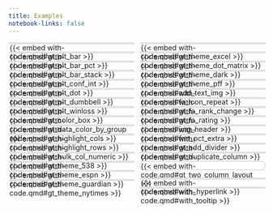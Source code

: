 ```yaml
---
title: Examples
notebook-links: false
---
```


<style>
iframe {
    overflow: hidden;
}

h3 {
    text-align: center;
}

h3 a {
    text-decoration: none;
    font-size: 20px;
}

/* Turn off weird quarto whitespace behavior */
.masonry-item > p {
  margin: 0;
  padding: 0;
  position: absolute;
  top: 0;
  left: 0;
  right: 0;
  bottom: 0;
}

.masonry-container {
  column-count: auto;
  /* Effectively determines number of columns (wider = fewer cols) */
  column-width: 11rem;
  column-gap: 1em;
}

.masonry-item {
  display: inline-block;
  width: 100%;
  margin-bottom: 1em;
  position: relative;
  border: 2px solid #e0e0e0;
  border-radius: 8px;
  background: #fff;
}

.embed-hover-overlay {
    position: absolute;
    top: 0; left: 0; right: 0; bottom: 0;
    background: rgba(0,0,0,0.6);
    color: #fff;
    font-size: 1.5em;
    display: flex;
    align-items: center;
    justify-content: center;
    opacity: 0;
    pointer-events: none;
    transition: opacity 0.2s;
    z-index: 2;
    border-radius: 8px;
    text-align: center;
    font-size: 1em;
}

.masonry-item:hover .embed-hover-overlay {
    opacity: 1;
    pointer-events: auto;
}

.masonry-item .cell-output table {
  zoom: calc(260/var(--width) * var(--dynamic-factor));
}
</style>

<script>
function updateZoom() {
  const container = document.querySelector('.masonry-item');
  if (!container) return;

  const width = container.offsetWidth;
  const factor = Math.max(0.3, Math.min(2.5, width / 300));

  document.documentElement.style.setProperty('--dynamic-factor', factor);
}

addEventListener('DOMContentLoaded', updateZoom);
addEventListener('resize', updateZoom);

function setTableWidths() {
    document.querySelectorAll('.masonry-item').forEach(item => {
        // Skip fixed width for gt_two_column_layout
        if (
            item.querySelector('[href*="with-code.html#gt_two_column_layout"]') ||
            item.querySelector('#cell-gt_two_column_layout')
        ) {
            item.style.setProperty('--width', 631);
            return;
        }
        const table = item.querySelector('.cell-output table');
        if (table) {
            // Set the --width CSS variable on the masonry item to the rendered width
            const tableWidth = table.offsetWidth;
            item.style.setProperty('--width', tableWidth);
        }
    });
}

addEventListener('DOMContentLoaded', setTableWidths);
addEventListener('resize', setTableWidths);
</script>

<!-- ::::: {.grid}

:::{.g-col-lg-5 .g-col-12 .example .shrink-example}
### [Two Column Layout](./before-after.qmd#two-column-layout)
{{< embed raw.qmd#two-column-layout >}}
:::

::::: -->

::::{.masonry-container}

:::{.masonry-item}
{{< embed with-code.qmd#gt_plt_bar >}}
[gt_plt_bar](./with-code.html#gt_plt_bar){.embed-hover-overlay}
:::

:::{.masonry-item}
{{< embed with-code.qmd#gt_plt_bar_pct >}}
[gt_plt_bar_pct](./with-code.html#gt_plt_bar_pct){.embed-hover-overlay}
:::

:::{.masonry-item}
{{< embed with-code.qmd#gt_plt_bar_stack >}}
[gt_plt_bar_stack](./with-code.html#gt_plt_bar_stack){.embed-hover-overlay}
:::

:::{.masonry-item}
{{< embed with-code.qmd#gt_plt_conf_int >}}
[gt_plt_conf_int](./with-code.html#gt_plt_conf_int){.embed-hover-overlay}
:::

<!-- Override width on some of the slower rendering ones -->
:::{.masonry-item style="--width: 292;"}
{{< embed with-code.qmd#gt_plt_dot >}}
[gt_plt_dot](./with-code.html#gt_plt_dot){.embed-hover-overlay}
:::

<!-- Override width on some of the slower rendering ones -->
:::{.masonry-item style="--width: 359;"}
{{< embed with-code.qmd#gt_plt_dumbbell >}}
[gt_plt_dumbbell](./with-code.html#gt_plt_dumbbell){.embed-hover-overlay}
:::

:::{.masonry-item}
{{< embed with-code.qmd#gt_plt_winloss >}}
[gt_plt_winloss](./with-code.html#gt_plt_winloss){.embed-hover-overlay}
:::

:::{.masonry-item style="--width: 209;"}
{{< embed with-code.qmd#gt_color_box >}}
[gt_color_box](./with-code.html#gt_color_box){.embed-hover-overlay}
:::

<!-- Override width on some of the slower rendering ones -->
:::{.masonry-item style="--width: 322;"}
{{< embed with-code.qmd#gt_data_color_by_group >}}
[gt_data_color_by_group](./with-code.html#gt_data_color_by_group){.embed-hover-overlay}
:::

:::{.masonry-item}
{{< embed with-code.qmd#gt_highlight_cols >}}
[gt_highlight_cols](./with-code.html#gt_highlight_cols){.embed-hover-overlay}
:::

:::{.masonry-item}
{{< embed with-code.qmd#gt_highlight_rows >}}
[gt_highlight_rows](./with-code.html#gt_highlight_rows){.embed-hover-overlay}
:::

:::{.masonry-item}
{{< embed with-code.qmd#gt_hulk_col_numeric >}}
[gt_hulk_col_numeric](./with-code.html#gt_hulk_col_numeric){.embed-hover-overlay}
:::

:::{.masonry-item style="--width: 380;"}
{{< embed with-code.qmd#gt_theme_538 >}}
[gt_theme_538](./with-code.html#gt_theme_538){.embed-hover-overlay}
:::

:::{.masonry-item style="--width: 395;"}
{{< embed with-code.qmd#gt_theme_espn >}}
[gt_theme_espn](./with-code.html#gt_theme_espn){.embed-hover-overlay}
:::

:::{.masonry-item style="--width: 417;"}
{{< embed with-code.qmd#gt_theme_guardian >}}
[gt_theme_guardian](./with-code.html#gt_theme_guardian){.embed-hover-overlay}
:::

:::{.masonry-item style="--width: 334;"}
{{< embed with-code.qmd#gt_theme_nytimes >}}
[gt_theme_nytimes](./with-code.html#gt_theme_nytimes){.embed-hover-overlay}
:::

:::{.masonry-item style="--width: 365;"}
{{< embed with-code.qmd#gt_theme_excel >}}
[gt_theme_excel](./with-code.html#gt_theme_excel){.embed-hover-overlay}
:::

:::{.masonry-item style="--width: 411;"}
{{< embed with-code.qmd#gt_theme_dot_matrix >}}
[gt_theme_dot_matrix](./with-code.html#gt_theme_dot_matrix){.embed-hover-overlay}
:::

:::{.masonry-item style="--width: 379;"}
{{< embed with-code.qmd#gt_theme_dark >}}
[gt_theme_dark](./with-code.html#gt_theme_dark){.embed-hover-overlay}
:::

:::{.masonry-item style="--width: 488;"}
{{< embed with-code.qmd#gt_theme_pff >}}
[gt_theme_pff](./with-code.html#gt_theme_pff){.embed-hover-overlay}
:::

:::{.masonry-item style="--width: 274;"}
{{< embed with-code.qmd#add_text_img >}}
[add_text_img](./with-code.html#add_text_img){.embed-hover-overlay}
:::

:::{.masonry-item}
{{< embed with-code.qmd#fa_icon_repeat >}}
[fa_icon_repeat](./with-code.html#fa_icon_repeat){.embed-hover-overlay}
:::

:::{.masonry-item}
{{< embed with-code.qmd#gt_fa_rank_change >}}
[gt_fa_rank_change](./with-code.html#gt_fa_rank_change){.embed-hover-overlay}
:::

:::{.masonry-item style="--width: 525;"}
{{< embed with-code.qmd#gt_fa_rating >}}
[gt_fa_rating](./with-code.html#gt_fa_rating){.embed-hover-overlay}
:::

:::{.masonry-item}
{{< embed with-code.qmd#img_header >}}
[img_header](./with-code.html#img_header){.embed-hover-overlay}
:::

:::{.masonry-item style="--width: 369;"}
{{< embed with-code.qmd#fmt_pct_extra >}}
[fmt_pct_extra](./with-code.html#fmt_pct_extra){.embed-hover-overlay}
:::

:::{.masonry-item style="--width: 745;"}
{{< embed with-code.qmd#gt_add_divider >}}
[gt_add_divider](./with-code.html#gt_add_divider){.embed-hover-overlay}
:::

:::{.masonry-item style="--width: 338;"}
{{< embed with-code.qmd#gt_duplicate_column >}}
[gt_duplicate_column](./with-code.html#gt_duplicate_column){.embed-hover-overlay}
:::

:::{.masonry-item}
{{< embed with-code.qmd#gt_merge_stack >}}
[gt_merge_stack](./with-code.html#gt_merge_stack){.embed-hover-overlay}
:::

:::{.masonry-item style="padding-top: 15px;"}
{{< embed with-code.qmd#gt_two_column_layout >}}
[gt_two_column_layout](./with-code.html#gt_two_column_layout){.embed-hover-overlay}
:::

:::{.masonry-item style="--width: 201;"}
{{< embed with-code.qmd#with_hyperlink >}}
[with_hyperlink](./with-code.html#with_hyperlink){.embed-hover-overlay}
:::

:::{.masonry-item}
{{< embed with-code.qmd#with_tooltip >}}
[with_tooltip](./with-code.html#with_tooltip){.embed-hover-overlay}
:::

::::
